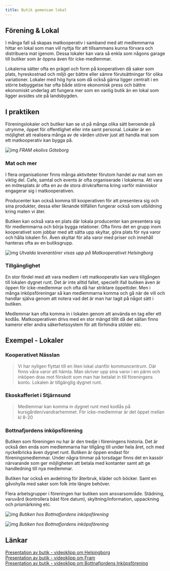 ```yaml
---
title: Butik gemensam lokal
---
```


## Förening & Lokal

I många fall så skapas matkooperativ i samband med att medlemmarna hittar en lokal som man vill nyttja för att tillsammans kunna förvara och distribuera mat igenom. Dessa lokaler kan vara så enkla som någons garage till butiker som är öppna även för icke-medlemmar.

Lokalerna sätter ofta en prägel och form på kooperativen då saker som plats, hyreskostnad och miljö ger bättre eller sämre förutsättningar för olika variationer. Lokaler med hög hyra som då också gärna ligger centralt i en större bebyggelse har ofta både större ekonomisk press och bättre ekonomiskt underlag att fungera mer som en vanlig butik än en lokal som ligger avsides ute på landsbygden.

## I praktiken

Föreningslokaler och butiker kan se ut på många olika sätt beroende på utrymme, öppet för offentlighet eller inte samt personal. Lokaler är en möjlighet att realisera många av de värden utöver just att handla mat som ett matkooperativ kan bygga på.

![img](../static/img/fram2020.jpg)
_FRAM ekolivs Göteborg_

### Mat och mer

I flera organisationer finns många aktiviteter förutom handel av mat som en viktig del. Cafe, samtal och events är ofta organiserade i lokalerna. Att vara en mötesplats är ofta en av de stora drivkrafterna kring varför människor engagerar sig i matkooperativen.

Producenter kan också komma till kooperativen för att presentera sig och sina produkter, dessa eller liknande tillfällen fungerar också som utbildning kring maten vi äter.

Butiken kan också vara en plats där lokala producenter kan presentera sig för medlemmarna och börja bygga relationer. Ofta finns det en grupp inom kooperativet som jobbar med att sätta upp skyltar, göra plats för nya varor och hålla lokalen fin. Även skyltar för alla varor med priser och innehåll hanteras ofta av en butiksgrupp.

![img](../static/img/helsingborg-leverantorer.jpg)
_Utvalda leverantörer visas upp på Matkooperativet Helsingborg_

### Tillgänglighet

En stor fördel med att vara medlem i ett matkooperativ kan vara tillgången till lokalen dygnet runt. Det är inte alltid fallet, speciellt ifall butiken även är öppen för icke-medlemmar och ofta då har striktare öppettider. Men i många inköpsföreningar så kan medlemmarna komma och gå när de vill och handlar själva genom att notera vad det är man har tagit på något sätt i butiken.

Medlemmar kan ofta komma in i lokalen genom att använda en tag eller ett kodlås. Matkooperativen drivs med en stor mängd tillit då det sällan finns kameror eller andra säkerhetssystem för att förhindra stölder etc.

## Exempel - Lokaler

### Kooperativet Nässlan

> Vi har nyligen flyttat till en liten lokal utanför kommuncentrum. Där finns våra varor att hämta. Man skriver upp sina varor i en pärm och inköpen dras mot förskott som man har betalat in till föreningens konto. Lokalen är tillgänglig dygnet runt.

### Ekoskafferiet i Stjärnsund

> Medlemmar kan komma in dygnet runt med kodlås på kursgården/vandrarhemmet. För icke-medlemmar är det öppet mellan kl 8-20

### Bottnafjordens inköpsförening

Butiken som föreningen nu har är den tredje i föreningens historia. Det är också den enda som medlemmarna har tillgång till under hela året, och med nyckelbricka även dygnet runt. Butiken är öppen endast för föreningsmedlemmar. Under några timmar på torsdagar finns det en kassör närvarande som ger möjligheten att betala med kontanter samt att ge handledning till nya medlemmar.

Butiken har också en avdelning för återbruk, kläder och böcker. Samt en gåvohylla med saker som folk inte längre behöver.

Flera arbetsgrupper i föreningen har butiken som ansvarsområde. Städning, varuvård (kontrollera bäst före datum), skyltning/information, uppackning och prismärkning etc.

![img](../static/img/bottnaf-ink1.jpg)
_Butiken hos Bottnafjordens inköpsförening_

![img](../static/img/bottnaf-ink2.jpg)
_Butiken hos Bottnafjordens inköpsförening_

## Länkar

[Presentation av butik - videoklipp om Helsingborg](https://www.youtube.com/watch?v=2iByBOMbaLM)  
[Presentation av butik - videoklipp om Fram](https://www.youtube.com/watch?v=zPqz3EmUseo)  
[Presentation av butik - videoklipp om Bottnafjordens Inköpsförening](https://www.youtube.com/watch?v=DruNhgSbPdQ)
